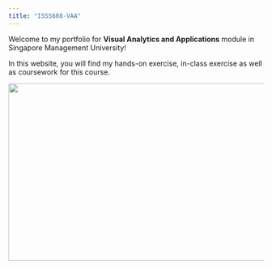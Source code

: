 ```yaml
---
title: "ISSS608-VAA"
---
```


Welcome to my portfolio for <b> Visual Analytics and Applications</b> module in Singapore Management University!

In this website, you will find my hands-on exercise, in-class exercise as well as coursework for this course.

![](images/visual_anlaytics_pic.jpg){width="600px" height="350px"}
